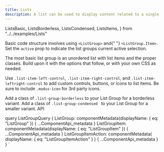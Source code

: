 ```yaml
---
title: Lists
description: A list can be used to display content related to a single subject.
---
```


  ListsBasic,
  ListsBorderless,
  ListsCondensed,
  ListsItems,
} from "../../examples/Lists"

<Overview guidelink="https://modus.trimble.com/components/lists/">
  Basic code structure involves using <code>&lt;ListGroup&gt;</code> and{" "}
  <code>&lt;ListGroup.Item&gt;</code>. Set the <code>active</code> prop to
  indicate the list groups current active selection.
</Overview>

<CodeBlock title="Basic List" code={ListsBasic}></CodeBlock>

<CodeBlock title="List Items" code={ListsItems}>
  <p>
    The most basic list group is an unordered list with list items and the
    proper classes. Build upon it with the options that follow, or with your own
    CSS as needed.
  </p>
  <p>
    Use <code>.list-item-left-control</code>,
    <code>.list-item-right-control</code>, and
    <code>.list-item-leftright-control</code> to add custom controls, buttons, or
    icons to list items. Be sure to include <code>.modus-icon</code> for 3rd party
    icons.
  </p>
</CodeBlock>

<CodeBlock title="Borderless Lists" code={ListsBorderless}>
  Add a class of <code>.list-group-borderless</code> to your List Group for a
  borderless variant.
</CodeBlock>

<CodeBlock title="Condensed Lists" code={ListsCondensed}>
  Add a class of <code>.list-group-condensed </code> to your List Group for a
  smaller variant.
</CodeBlock>

<LinkedHeading h="2" className="h1" id="lists-api">
  API
</LinkedHeading>

<ComponentApi metadata={props.data.ListGroup} />
<ComponentApi
  metadata={props.data.ListGroupItem}
  exportedBy={props.data.ListGroup}
/>

  query ListGroupQuery {
    ListGroup: componentMetadata(displayName: { eq: "ListGroup" }) {
      ...ComponentApi_metadata
    }
    ListGroupItem: componentMetadata(displayName: { eq: "ListGroupItem" }) {
      ...ComponentApi_metadata
    }
    ListGroupItemAction: componentMetadata(
      displayName: { eq: "ListGroupItemAction" }
    ) {
      ...ComponentApi_metadata
    }
  }
`
